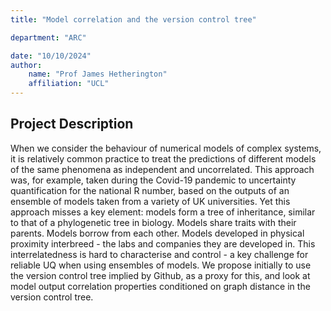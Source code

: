 ```yaml
---
title: "Model correlation and the version control tree"

department: "ARC"

date: "10/10/2024"
author: 
    name: "Prof James Hetherington"
    affiliation: "UCL"
---
```


## Project Description

When we consider the behaviour of numerical models of complex systems, it is relatively common practice to treat the predictions of different models of the same phenomena as independent and uncorrelated. This approach was, for example, taken during the Covid-19 pandemic to uncertainty quantification for the national R number, based on the outputs of an ensemble of models taken from a variety of UK universities. Yet this approach misses a key element: models form a tree of inheritance, similar to that of a phylogenetic tree in biology. Models share traits with their parents. Models borrow from each other. Models developed in physical proximity interbreed - the labs and companies they are developed in. This interrelatedness is hard to characterise and control - a key challenge for reliable UQ when using ensembles of models. We propose initially to use the version control tree implied by Github, as a proxy for this, and look at model output correlation properties conditioned on graph distance in the version control tree.


